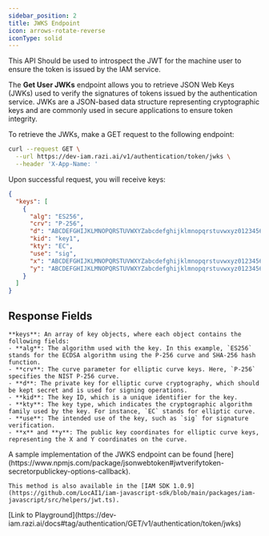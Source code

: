 ```yaml
---
sidebar_position: 2
title: JWKS Endpoint
icon: arrows-rotate-reverse
iconType: solid
---
```


<Note>
  This API Should be used to introspect the JWT for the machine user to ensure the token is issued by the IAM service.
</Note>


The **Get User JWKs** endpoint allows you to retrieve JSON Web Keys (JWKs) used to verify the signatures of tokens issued by the authentication service.
JWKs are a JSON-based data structure representing cryptographic keys and are commonly used in secure applications to ensure token integrity.


To retrieve the JWKs, make a GET request to the following endpoint:

```bash
curl --request GET \
  --url https://dev-iam.razi.ai/v1/authentication/token/jwks \
  --header 'X-App-Name: '
```

Upon successful request, you will receive keys:

```json
{
  "keys": [
    {
      "alg": "ES256",
      "crv": "P-256",
      "d": "ABCDEFGHIJKLMNOPQRSTUVWXYZabcdefghijklmnopqrstuvwxyz0123456789-_",
      "kid": "key1",
      "kty": "EC",
      "use": "sig",
      "x": "ABCDEFGHIJKLMNOPQRSTUVWXYZabcdefghijklmnopqrstuvwxyz0123456789-_",
      "y": "ABCDEFGHIJKLMNOPQRSTUVWXYZabcdefghijklmnopqrstuvwxyz0123456789-_"
    }
  ]
}
```
## Response Fields

<Check>

    **keys**: An array of key objects, where each object contains the following fields:
    - **alg**: The algorithm used with the key. In this example, `ES256` stands for the ECDSA algorithm using the P-256 curve and SHA-256 hash function.
    - **crv**: The curve parameter for elliptic curve keys. Here, `P-256` specifies the NIST P-256 curve.
    - **d**: The private key for elliptic curve cryptography, which should be kept secret and is used for signing operations.
    - **kid**: The key ID, which is a unique identifier for the key.
    - **kty**: The key type, which indicates the cryptographic algorithm family used by the key. For instance, `EC` stands for elliptic curve.
    - **use**: The intended use of the key, such as `sig` for signature verification.
    - **x** and **y**: The public key coordinates for elliptic curve keys, representing the X and Y coordinates on the curve.

</Check>


<Note>
    A sample implementation of the JWKS endpoint can be found [here](https://www.npmjs.com/package/jsonwebtoken#jwtverifytoken-secretorpublickey-options-callback).

    This method is also available in the [IAM SDK 1.0.9](https://github.com/LocAI1/iam-javascript-sdk/blob/main/packages/iam-javascript/src/helpers/jwt.ts).
</Note>

<Tip>
    [Link to Playground](https://dev-iam.razi.ai/docs#tag/authentication/GET/v1/authentication/token/jwks)
</Tip>


